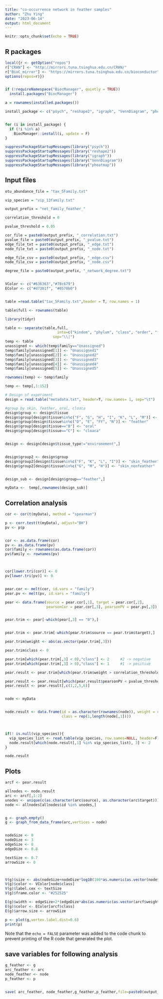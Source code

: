 ---
title: "co-occurrence network in feather samples"
author: "Zhu Ying"
date: "2023-06-14"
output: html_document
---

```{r setup, include=FALSE}
knitr::opts_chunk$set(echo = TRUE)
```

## R packages

```{r}
local({r <- getOption("repos")  
r["CRAN"] <- "http://mirrors.tuna.tsinghua.edu.cn/CRAN/"   
r["BioC_mirror"] <- "https://mirrors.tuna.tsinghua.edu.cn/bioconductor"
options(repos=r)}) 


if (!requireNamespace("BiocManager", quietly = TRUE))
  install.packages("BiocManager")

a = rownames(installed.packages())

install_package <- c("psych", "reshape2", "igraph", "VennDiagram", "pheatmap")


for (i in install_package) {
  if (!i %in% a)
    BiocManager::install(i, update = F)
}

suppressPackageStartupMessages(library("psych"))
suppressPackageStartupMessages(library("reshape2"))
suppressPackageStartupMessages(library("igraph"))
suppressPackageStartupMessages(library("VennDiagram"))
suppressPackageStartupMessages(library("pheatmap"))
```

## Input files
```{r}
otu_abundance_file = "tax_5Family.txt"

vip_species = "vip_13family.txt"

output_prefix = "net_family_feather_"

correlation_threshold = 0

pvalue_threshold = 0.05 

cor_file = paste0(output_prefix, "_correlation.txt")
pvalue_file = paste0(output_prefix, "_pvalue.txt")
edge_file_txt = paste0(output_prefix, "_edge.txt")
node_file_txt = paste0(output_prefix, "_node.txt")

edge_file_csv = paste0(output_prefix, "_edge.csv")
node_file_csv = paste0(output_prefix, "_node.csv")

degree_file = paste0(output_prefix, "_network_degree.txt")


VColor <- c("#636363","#78c679")
EColor <- c("#d7301f", "#0570b0")


table =read.table("tax_5Family.txt",header = T, row.names = 1)

table$full <- rownames(table)

library(tidyr)

table <- separate(table,full,
                        into=c("kindom", "phylum", "class", "order", "family"),
                      sep="\\|")
temp <- table
unassigned <- which(temp$family=="Unassigned")
temp$family[unassigned[1]] <- "Unassigned1"
temp$family[unassigned[2]] <- "Unassigned2"
temp$family[unassigned[3]] <- "Unassigned3"
temp$family[unassigned[4]] <- "Unassigned4"
temp$family[unassigned[5]] <- "Unassigned5"

rownames(temp) <- temp$family

temp <- temp[,1:152]

# Design of experiment
design = read.table("metadata.txt", header=T, row.names= 1, sep="\t") 

#group by skin, feather, oral, cloaca
design$group <- design$tissue
design$group[design$tissue%in%c("F", "G", "H", "I", "K", "L", "M")] <- "skin"
design$group[design$tissue%in%c("D", "E", "FY", "N")] <- "feather"
design$group[design$tissue=="B"] <- "oral"
design$group[design$tissue=="C"] <- "cloaca"


design <- design[design$tissue_type!="environement",]


design$group2 <- design$group
design$group2[design$tissue%in%c("F", "K", "L", "I")] <- "skin_feather"
design$group2[design$tissue%in%c("G", "M", "H")] <- "skin_nonfeather"


design_sub <- design[design$group=="feather",]

myData <-  temp[,rownames(design_sub)] 
```



## Correlation analysis

```{r}
cor <- cor(t(myData), method = "spearman")

p <- corr.test(t(myData), adjust="BH")  
pv <- p$p   


cor <- as.data.frame(cor)
pv <- as.data.frame(pv)
cor$family <- rownames(as.data.frame(cor))
pv$family <- rownames(pv)



cor[lower.tri(cor)] <- 0
pv[lower.tri(pv)] <- 0


pear.cor <- melt(cor, id.vars = "family")
pear.pv <- melt(pv, id.vars = "family")

pear <- data.frame(source = pear.cor[,1], target = pear.cor[,2], 
                   pearsonCor = pear.cor[,3], pearsonPV = pear.pv[,3])


pear.trim <- pear[-which(pear[,3] == "0"),]


pear.trim <- pear.trim[-which(pear.trim$source == pear.trim$target),]  

pear.trim$weight <- abs(as.vector(pear.trim[,3]))   

pear.trim$class <- 0  

pear.trim[which(pear.trim[,3] < 0),"class"] <- 2     #2 -> negative
pear.trim[which(pear.trim[,3] > 0),"class"] <- 1     #1 -> positive

pear.result <- pear.trim[which(pear.trim$weight > correlation_threshold),]     

pear.result <- pear.result[which(pear.result$pearsonPV < pvalue_threshold),]   
pear.result <- pear.result[,c(1,2,5,6)]


node <- myData


node.result <- data.frame(id = as.character(rownames(node)), weight = rowMeans(node), 
                          class = rep(1,length(node[,1])))



if(! is.null(vip_species)){
  vip_species_list <- read.table(vip_species, row.names=NULL, header=F)$V1
  node.result[which(node.result[,1] %in% vip_species_list), 3] <- 2
}

node.result
```

## Plots
```{r , echo=FALSE}
arcf <- pear.result

allnodes <- node.result
arc <- arcf[,1:2]
unodes <- unique(c(as.character(arc$source), as.character(arc$target)))    
node <- allnodes[allnodes$id %in% unodes,]


g <- graph.empty()
g <- graph_from_data_frame(arc,vertices = node)


nodeSize <- 0    
nodeDize <- 3
edgeSize <- 0
edgeDize <- 0.8

textSize <- 0.7
arrowSize <- 0



V(g)$size <- abs(nodeSize+nodeDize*log10(100*as.numeric(as.vector(node$weight))))
V(g)$color <- VColor[node$class]
V(g)$label.cex <- textSize
V(g)$frame.color <- "#252525"

E(g)$width <- edgeSize+2*(edgeDize*abs(as.numeric(as.vector(arcf$weight))))
E(g)$color <- EColor[arcf$class]
E(g)$arrow.size <- arrowSize

p <- plot(g,vertex.label.dist=0.6)
print(p)

```

Note that the `echo = FALSE` parameter was added to the code chunk to prevent printing of the R code that generated the plot.


## save variables for following analysis
```{r}
g_feather <- g
arc_feather <- arc
node_feather <- node
p_feather <- p


save( arc_feather, node_feather,g_feather,p_feather,file=paste0(output_prefix, ".Rdata"))

```

